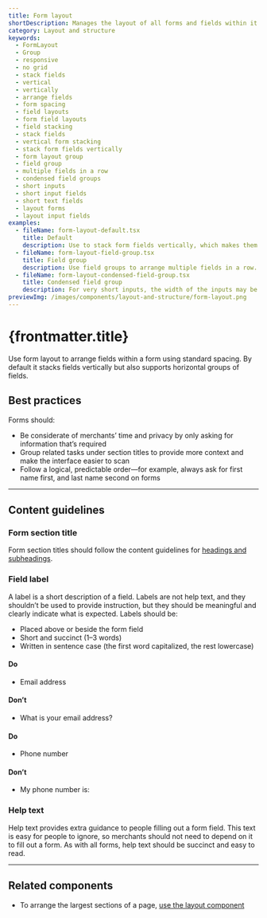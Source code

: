 ```yaml
---
title: Form layout
shortDescription: Manages the layout of all forms and fields within it. Used for the layout of new forms and managing the layout of all forms.
category: Layout and structure
keywords:
  - FormLayout
  - Group
  - responsive
  - no grid
  - stack fields
  - vertical
  - vertically
  - arrange fields
  - form spacing
  - field layouts
  - form field layouts
  - field stacking
  - stack fields
  - vertical form stacking
  - stack form fields vertically
  - form layout group
  - field group
  - multiple fields in a row
  - condensed field groups
  - short inputs
  - short input fields
  - short text fields
  - layout forms
  - layout input fields
examples:
  - fileName: form-layout-default.tsx
    title: Default
    description: Use to stack form fields vertically, which makes them easier to scan and complete.
  - fileName: form-layout-field-group.tsx
    title: Field group
    description: Use field groups to arrange multiple fields in a row. Works best for familiar layouts such as a row of city, state, and zip code fields. Use caution when arranging unrelated fields next to each other as this makes fields easier to miss. Field groups will wrap automatically on smaller screens.
  - fileName: form-layout-condensed-field-group.tsx
    title: Condensed field group
    description: For very short inputs, the width of the inputs may be reduced in order to fit more fields in the row.
previewImg: /images/components/layout-and-structure/form-layout.png
---
```


# {frontmatter.title}

<Lede>

Use form layout to arrange fields within a form using standard spacing. By default it stacks fields vertically but also supports horizontal groups of fields.

</Lede>

<Examples />

<Props componentName={frontmatter.title} />

## Best practices

Forms should:

- Be considerate of merchants’ time and privacy by only asking for information that’s required
- Group related tasks under section titles to provide more context and make the interface easier to scan
- Follow a logical, predictable order—for example, always ask for first name first, and last name second on forms

---

## Content guidelines

### Form section title

Form section titles should follow the content guidelines for [headings and subheadings](https://polaris.shopify.com/content/actionable-language#headings-and-subheadings).

### Field label

A label is a short description of a field. Labels are not help text, and they shouldn’t be used to provide instruction, but they should be meaningful and clearly indicate what is expected. Labels should be:

- Placed above or beside the form field
- Short and succinct (1–3 words)
- Written in sentence case (the first word capitalized, the rest lowercase)

<DoDont>

#### Do

- Email address

#### Don’t

- What is your email address?

</DoDont>

<DoDont>

#### Do

- Phone number

#### Don’t

- My phone number is:

</DoDont>

### Help text

Help text provides extra guidance to people filling out a form field. This text is easy for people to ignore, so merchants should not need to depend on it to fill out a form. As with all forms, help text should be succinct and easy to read.

---

## Related components

- To arrange the largest sections of a page, [use the layout component](https://polaris.shopify.com/components/layout-and-structure/layout)
